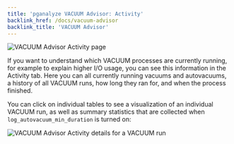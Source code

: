 ```yaml
---
title: 'pganalyze VACUUM Advisor: Activity'
backlink_href: /docs/vacuum-advisor
backlink_title: 'VACUUM Advisor'
---
```


![VACUUM Advisor Activity page](activity.png)

If you want to understand which VACUUM processes are currently running, for example to explain higher I/O usage,
you can see this information in the Activity tab. Here you can all currently running vacuums and autovacuums,
a history of all VACUUM runs, how long they ran for, and when the process finished.

You can click on individual tables to see a visualization of an individual VACUUM run, as well as summary
statistics that are collected when `log_autovacuum_min_duration` is turned on:

![VACUUM Advisor Activity details for a VACUUM run](activity_detail.png)
